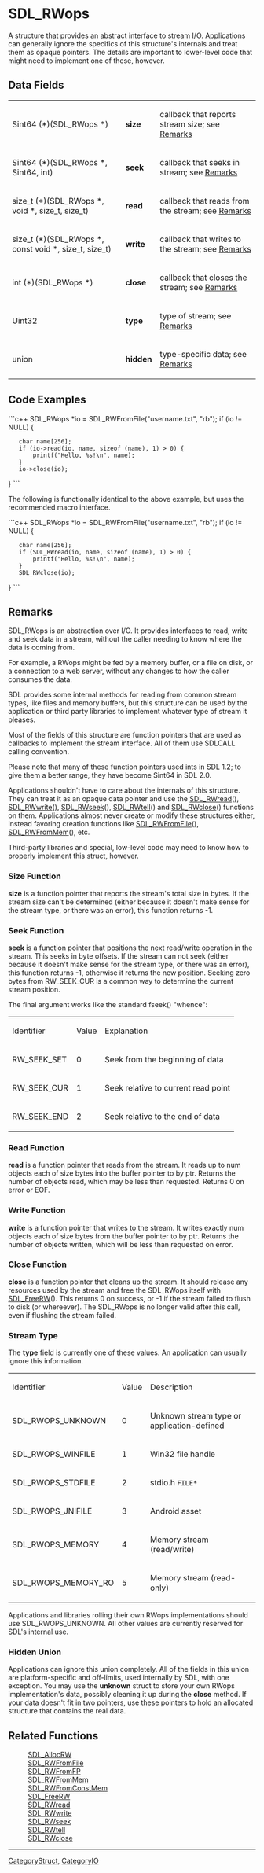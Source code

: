 <!-- pragma section-numbers off -->
<!-- pragma camelcase off -->

= SDL_RWops =
A structure that provides an abstract interface to stream I/O. Applications can generally ignore the specifics of this structure's internals and treat them as opaque pointers. The details are important to lower-level code that might need to implement one of these, however.


== Data Fields ==
{|
|Sint64 (*)(SDL_RWops *)
|'''size'''
|callback that reports stream size; see [[#Size Function|Remarks]]
|-
|Sint64 (*)(SDL_RWops *, Sint64, int)
|'''seek'''
|callback that seeks in stream; see [[#Seek Function|Remarks]]
|-
|size_t (*)(SDL_RWops *, void *, size_t, size_t)
|'''read'''
|callback that reads from the stream; see [[#Read Function|Remarks]]
|-
|size_t (*)(SDL_RWops *, const void *, size_t, size_t)
|'''write'''
|callback that writes to the stream; see [[#Write Function|Remarks]]
|-
|int (*)(SDL_RWops *)
|'''close'''
|callback that closes the stream; see [[#Close Function|Remarks]]
|-
|Uint32
|'''type'''
|type of stream; see [[#Stream Type|Remarks]]
|-
|union
|'''hidden'''
|type-specific data; see [[#Hidden Union|Remarks]]
|}


== Code Examples ==
```c++
SDL_RWops *io = SDL_RWFromFile("username.txt", "rb");
if (io != NULL) {
    char name[256];
    if (io->read(io, name, sizeof (name), 1) > 0) {
        printf("Hello, %s!\n", name);
    }
    io->close(io);
}
```

The following is functionally identical to the above example, but uses the recommended macro interface.

```c++
SDL_RWops *io = SDL_RWFromFile("username.txt", "rb");
if (io != NULL) {
    char name[256];
    if (SDL_RWread(io, name, sizeof (name), 1) > 0) {
        printf("Hello, %s!\n", name);
    }
    SDL_RWclose(io);
}
```


== Remarks ==
SDL_RWops is an abstraction over I/O. It provides interfaces to read, write and seek data in a stream, without the caller needing to know where the data is coming from.

For example, a RWops might be fed by a memory buffer, or a file on disk, or a connection to a web server, without any changes to how the caller consumes the data.

SDL provides some internal methods for reading from common stream types, like files and memory buffers, but this structure can be used by the application or third party libraries to implement whatever type of stream it pleases.

Most of the fields of this structure are function pointers that are used as callbacks to implement the stream interface. All of them use SDLCALL calling convention.

Please note that many of these function pointers used ints in SDL 1.2; to give them a better range, they have become Sint64 in SDL 2.0.

Applications shouldn't have to care about the internals of this structure. They can treat it as an opaque data pointer and use the [[SDL_RWread]](), [[SDL_RWwrite]](), [[SDL_RWseek]](), [[SDL_RWtell]]() and [[SDL_RWclose]]() functions on them. Applications almost never create or modify these structures either, instead favoring creation functions like [[SDL_RWFromFile]](), [[SDL_RWFromMem]](), etc.

Third-party libraries and special, low-level code may need to know how to properly implement this struct, however.

=== Size Function ===
'''size''' is a function pointer that reports the stream's total size in bytes. If the stream size can't be determined (either because it doesn't make sense for the stream type, or there was an error), this function returns -1.

=== Seek Function ===
'''seek''' is a function pointer that positions the next read/write operation in the stream. This seeks in byte offsets. If the stream can not seek (either because it doesn't make sense for the stream type, or there was an error), this function returns -1, otherwise it returns the new position.
Seeking zero bytes from RW_SEEK_CUR is a common way to determine the current stream position.

The final argument works like the standard fseek() "whence":
{|
|Identifier
|Value
|Explanation
|-
|RW_SEEK_SET
|0
|Seek from the beginning of data
|-
|RW_SEEK_CUR
|1
|Seek relative to current read point
|-
|RW_SEEK_END
|2
|Seek relative to the end of data
|}

=== Read Function ===
'''read''' is a function pointer that reads from the stream. It reads up to num objects each of size bytes into the buffer pointer to by ptr. Returns the number of objects read, which may be less than requested. Returns 0 on error or EOF.

=== Write Function ===
'''write''' is a function pointer that writes to the stream. It writes exactly num objects each of size bytes from the buffer pointer to by ptr. Returns the number of objects written, which will be less than requested on error.

=== Close Function ===
'''close''' is a function pointer that cleans up the stream. It should release any resources used by the stream and free the SDL_RWops itself with [[SDL_FreeRW]](). This returns 0 on success, or -1 if the stream failed to flush to disk (or whereever). The SDL_RWops is no longer valid after this call, even if flushing the stream failed.

=== Stream Type ===

The '''type''' field is currently one of these values. An application can usually ignore this information.

{|
|Identifier
|Value
|Description
|-
|SDL_RWOPS_UNKNOWN
|0
|Unknown stream type or application-defined
|-
|SDL_RWOPS_WINFILE
|1
|Win32 file handle
|-
|SDL_RWOPS_STDFILE
|2
|stdio.h <code>FILE*</code>
|-
|SDL_RWOPS_JNIFILE
|3
|Android asset
|-
|SDL_RWOPS_MEMORY
|4
|Memory stream (read/write)
|-
|SDL_RWOPS_MEMORY_RO
|5
|Memory stream (read-only)
|}

Applications and libraries rolling their own RWops implementations should use SDL_RWOPS_UNKNOWN. All other values are currently reserved for SDL's internal use.

=== Hidden Union ===

Applications can ignore this union completely. All of the fields in this union are platform-specific and off-limits, used internally by SDL, with one exception. You may use the '''unknown''' struct to store your own RWops implementation's data, possibly cleaning it up during the '''close''' method. If your data doesn't fit in two pointers, use these pointers to hold an allocated structure that contains the real data.

== Related Functions ==
:[[SDL_AllocRW]]
:[[SDL_RWFromFile]]
:[[SDL_RWFromFP]]
:[[SDL_RWFromMem]]
:[[SDL_RWFromConstMem]]
:[[SDL_FreeRW]]
:[[SDL_RWread]]
:[[SDL_RWwrite]]
:[[SDL_RWseek]]
:[[SDL_RWtell]]
:[[SDL_RWclose]]

----
[[CategoryStruct]], [[CategoryIO]]

